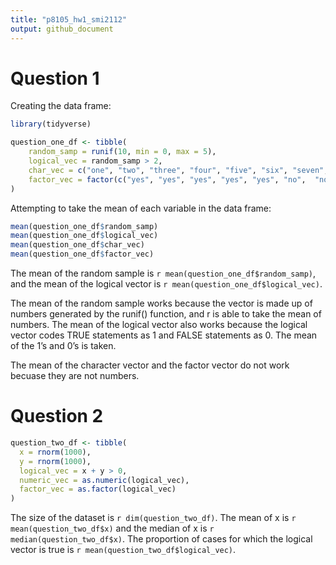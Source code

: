 ```yaml
---
title: "p8105_hw1_smi2112"
output: github_document
---
```


# Question 1

Creating the data frame:

```r
library(tidyverse)

question_one_df <- tibble(
    random_samp = runif(10, min = 0, max = 5),
    logical_vec = random_samp > 2,
    char_vec = c("one", "two", "three", "four", "five", "six", "seven", "eight", "nine", "ten"),
    factor_vec = factor(c("yes", "yes", "yes", "yes", "yes", "no",  "no", "no", "no", "no"))
)
```

Attempting to take the mean of each variable in the data frame:

```r
mean(question_one_df$random_samp)
mean(question_one_df$logical_vec)
mean(question_one_df$char_vec)
mean(question_one_df$factor_vec)
```

The mean of the random sample is `r mean(question_one_df$random_samp)`, and the mean of the logical vector is `r mean(question_one_df$logical_vec)`.

The mean of the random sample works because the vector is made up of numbers generated by the runif() function, and r is able to take the mean of numbers. The mean of the logical vector also works because the logical vector codes TRUE statements as 1 and FALSE statements as 0. The mean of the 1's and 0's is taken.

The mean of the character vector and the factor vector do not work becuase they are not numbers.

# Question 2

```r
question_two_df <- tibble(
  x = rnorm(1000),
  y = rnorm(1000),
  logical_vec = x + y > 0,
  numeric_vec = as.numeric(logical_vec),
  factor_vec = as.factor(logical_vec)
)
```

The size of the dataset is `r dim(question_two_df)`. The mean of x is `r mean(question_two_df$x)` and the median of x is `r median(question_two_df$x)`. The proportion of cases for which the logical vector is true is `r mean(question_two_df$logical_vec)`.











